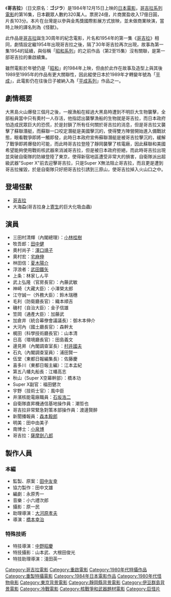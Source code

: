 {{noteTA
| G1 = JP Show
| T = zh-cn:哥斯拉; zh-tw:哥吉拉; zh-hk:哥斯拉; zh-sg:哥吉拉;
| 1 = zh-cn:哥斯拉 (1984年); zh-tw:哥吉拉 (1984年); zh-hk:哥斯拉 (1984年); zh-sg:哥吉拉 (1984年);
| 2 = zh-cn:哥斯拉; zh-tw:哥吉拉; zh-hk:哥斯拉; zh-sg:哥吉拉;
}}
{{Infobox Film
| name               = 哥吉拉 (1984年)
| original_name      = ゴジラ (1984年)
| image              = 
| caption            = 
| director           = [[橋本幸治|橋本幸治]]
| producer           = [[田中友幸|田中友幸]]
| writer             = 永原秀一
| starring           = [[小林桂樹|小林桂樹]]、[[田中健|田中健]]、[[澤口靖子|澤口靖子]]、[[宅麻伸|宅麻伸]]
| music              = 小六禮次郎
| narrator           = 
| cinematography     = 
| editing            = 
| production_company = [[東寶電影公司|東寶]]
| distributor        = 
| released           = 1984年12月15日
| runtime            = 103分鐘
| country            = {{JPN}}
| language           = 日語
| budget             = 6億[[日幣|日幣]]
| gross              = 17億[[日幣|日幣]] <ref>[http://www.eiren.org/toukei/1985.html 1985年配給収入10億円以上番組]   日本映画製作者連盟</ref>
| preceded_by        = [[機械哥吉拉的逆襲|機械哥吉拉的逆襲]]
| followed_by        = [[哥吉拉vs碧奧蘭蒂|哥吉拉vs碧奧蘭蒂]]
| website            = 
| amg_id             = 
| imdb_id            = 
| cn_name            = 
| hk_name            = 
| tw_name            = 
}}
《'''哥吉拉'''》（日文原名：'''ゴジラ'''）是1984年12月15日上映的[[日本|日本]][[電影|電影]]，[[哥吉拉系列電影|哥吉拉系列電影]]的第16集，日本觀眾人數約320萬人。票房24億，片商實盈收入17億日圓，片長103分。本片在台灣是以參與金馬獎國際影展方式放映，並未做商業映演，當時上映的譯名則為《怪獸》。

此作品是[[哥吉拉|哥吉拉]]誕生30周年的紀念電影，片名和1954年的第一集《[[哥吉拉_(1954)|哥吉拉]]》相同，劇情設定繼1954年出現哥吉拉之後，隔了30年哥吉拉再次出現，故事為第一集1954的延續，與俗稱「[[哥吉拉系列電影#昭和系列|昭和系列]]」的之前作品（第2至15集）沒有關聯，是第一部哥吉拉的重啟續集。

雖然電影於年號仍是「[[昭和|昭和]]」的1984年上映，但由於此作在故事及造型上與其後1989至1995年的作品有更大關聯性，因此縱使日本於1989年才轉變年號為「[[平成|平成]]」，此電影仍在往後日子被納入為「[[哥吉拉系列電影#新世紀/新平成系列|平成系列]]」作品之一。

== 劇情概要 ==
大黑島火山爆發三個月之後，一艘漁船在經過大黑島時遭到不明巨大生物襲擊，全部船員當中只有奧村一人存活，他指認出襲擊漁船的生物就是哥吉拉，而日本政府怕造成民眾巨大的恐慌，於是封鎖了所有任何關於哥吉拉的消息，但是哥吉拉又襲擊了蘇聯潛艇，而蘇聯一口咬定潛艇是美國擊沉的，使得雙方陣營開始進入備戰狀態，眼看戰爭即將一觸即發，此時日本政府宣佈蘇聯潛艇是被哥吉拉擊沉的，緩解了戰爭即將爆發的可能，而此時哥吉拉登陸了靜岡襲擊了核電廠，因此蘇聯和美國希望能夠使用戰術核武器來消滅哥吉拉，但是被日本政府拒絕，而此時哥吉拉出現並突破自衛隊的防線登陸了東京，使得新宿地區遭受非常大的損害，自衛隊派出超級武器"Super X"前去迎擊哥吉拉，只是Super X無法阻止哥吉拉，而且更是遭到哥吉拉摧毀，於是自衛隊只好把哥吉拉引誘到三原山，使哥吉拉掉入火山口之中。

== 登場怪獸 ==
*[[哥吉拉|哥吉拉]]
*大海蝨(哥吉拉身上[[寄生|寄生]]的巨大化吸血蟲)

== 演員 ==
* 三田村清輝（內閣總理）：[[小林桂樹|小林桂樹]]
* 牧吾郎：[[田中健|田中健]]
* 奧村尚子：[[澤口靖子|澤口靖子]]
* 奧村宏：[[宅麻伸|宅麻伸]]
* 林田信：[[夏木陽介|夏木陽介]]
* 浮浪者：[[武田鐵矢|武田鐵矢]]
* 上条：林家しん平
* 武上弘隆（官房長官）：內藤武敏
* 神崎（大藏大臣）：小澤榮太郎
* 江守誠一（外務大臣）：鈴木瑞穗
* 毛利（防衛廳長官）：織本順吉
* 磯村（自治大臣）：金子信雄
* 笠岡（通產大臣）：加藤武
* 加倉井（統合幕僚會議議長）：御木本伸介
* 大河內（國土廳長官）：森幹太
* 梶田（科學技術廳長官）：山本清
* 日高（環境廳長官）：田島義文
* 邊見昇（內閣調查室長）：[[村井國夫|村井國夫]]
* 石丸（內閣調查室員）：浦田賢一
* 伍堂（東都日報編集長）：佐藤慶
* 喜多川（東都日報主編）：江本孟紀
* 第五八幡丸船長：江幡高志
* 秋山（Super X空幕幹部）：橋本功
* Super X副官：福田健次
* 宇野（技術士官）：風中臣
* 井濱核能電廠職員：[[石坂浩二|石坂浩二]]
* 自衛隊直昇機通信基地操作員：潮哲也
* 哥吉拉非常緊急對策本部操作員：渡邊賢醉
* 新聞播報員：[[森本毅郎|森本毅郎]]
* 明美：田中由美子
* 南博士：[[小泉博|小泉博]]
* 哥吉拉：[[薩摩劍八郎|薩摩劍八郎]]

== 製作人員 ==
=== 本編 ===
* 監製、原案：[[田中友幸|田中友幸]]
* 協力製作：田中文雄
* 編劇：永原秀一
* 音樂：小六禮次郎
* 攝影：原一民
* 助理導演：[[大河原孝夫|大河原孝夫]]
* 導演：[[橋本幸治|橋本幸治]]

=== 特殊技術 ===
* 特技導演：[[中野昭慶|中野昭慶]]
* 特技攝影：山本武、大根田俊光
* 特技助理導演：淺田英一

{{Godzilla}}
{{DEFAULTSORT:Gojira}}
[[Category:哥吉拉電影|Category:哥吉拉電影]]
[[Category:重啟電影|Category:重啟電影]]
[[Category:1980年代特攝作品|Category:1980年代特攝作品]]
[[Category:重製特攝電影|Category:重製特攝電影]]
[[Category:1984年日本電影作品|Category:1984年日本電影作品]]
[[Category:1980年代怪物电影|Category:1980年代怪物电影]]
[[Category:東京背景電影|Category:東京背景電影]]
[[Category:靜岡縣背景電影|Category:靜岡縣背景電影]]
[[Category:伊豆群島背景電影|Category:伊豆群島背景電影]]
[[Category:冷戰電影|Category:冷戰電影]]
[[Category:核戰爭和武器題材電影|Category:核戰爭和武器題材電影]]
[[Category:巨怪片|Category:巨怪片]]